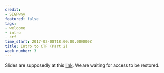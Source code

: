 ```yaml
---
credit:
- SIGPwny
featured: false
tags:
- welcome
- intro
- ctf
time_start: 2017-02-08T18:00:00.000000Z
title: Intro to CTF (Part 2)
week_number: 3
---
```

Slides are supposedly at this [link](https://drive.google.com/open?id=1KF-tiZacGtFFr1h1TAXazpWIdLOqbZh8hYIbqIyRdDE). We are waiting for access to be restored.